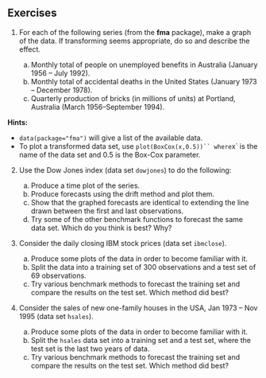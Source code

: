## Exercises

1. For each of the following series (from the <b>fma</b> package), make a graph of the data. If transforming seems appropriate, do so and describe the effect.

    a.  Monthly total of people on unemployed benefits in Australia (January 1956 -- July 1992).
    b.  Monthly total of accidental deaths in the United States (January 1973 -- December 1978).
    c.  Quarterly production of bricks (in millions of units) at Portland, Australia (March 1956–September 1994).

**Hints:**

 -  `data(package="fma")` will give a list of the available data.
 -  To plot a transformed data set, use `plot(BoxCox(x,0.5))`` where `x` is the name of the data set and 0.5 is the Box-Cox parameter.

2. Use the Dow Jones index (data set `dowjones`) to do the following:

    a.  Produce a time plot of the series.
    b.  Produce forecasts using the drift method and plot them.
    c.  Show that the graphed forecasts are identical to extending the line drawn between the first and last observations.
    d.  Try some of the other benchmark functions to forecast the same data set. Which do you think is best? Why?

3. Consider the daily closing IBM stock prices (data set `ibmclose`).

    a. Produce some plots of the data in order to become familiar with it.
    b.  Split the data into a training set of 300 observations and a test set of 69 observations.
    c.  Try various benchmark methods to forecast the training set and compare the results on the test set. Which method did best?

4.  Consider the sales of new one-family houses in the USA, Jan 1973 -- Nov 1995 (data set `hsales`).

    a. Produce some plots of the data in order to become familiar with it.
    b.  Split the `hsales` data set into a training set and a test set, where the test set is the last two years of data.
    c.  Try various benchmark methods to forecast the training set and compare the results on the test set. Which method did best?
